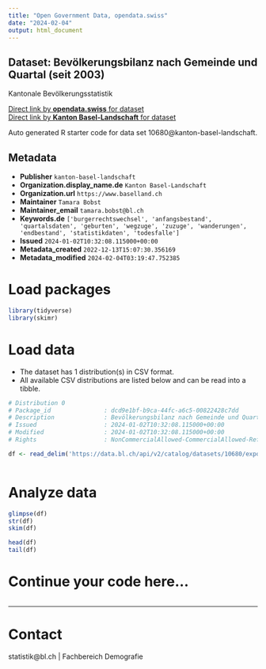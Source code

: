 ```yaml
---
title: "Open Government Data, opendata.swiss"
date: "2024-02-04"
output: html_document
---
```


## Dataset: Bevölkerungsbilanz nach Gemeinde und Quartal (seit 2003)

Kantonale Bevölkerungsstatistik

[Direct link by **opendata.swiss** for dataset](https://opendata.swiss/de/dataset/bevolkerungsbilanz-nach-gemeinde-und-quartal-ab-2003)<br>
[Direct link by **Kanton Basel-Landschaft** for dataset](https://data.bl.ch/explore/dataset/10680/)

Auto generated R starter code for data set 10680@kanton-basel-landschaft.

## Metadata

- **Publisher** `kanton-basel-landschaft`
- **Organization.display_name.de** `Kanton Basel-Landschaft`
- **Organization.url** `https://www.baselland.ch`
- **Maintainer** `Tamara Bobst`
- **Maintainer_email** `tamara.bobst@bl.ch`
- **Keywords.de** `['burgerrechtswechsel', 'anfangsbestand', 'quartalsdaten', 'geburten', 'wegzuge', 'zuzuge', 'wanderungen', 'endbestand', 'statistikdaten', 'todesfalle']`
- **Issued** `2024-01-02T10:32:08.115000+00:00`
- **Metadata_created** `2022-12-13T15:07:30.356169`
- **Metadata_modified** `2024-02-04T03:19:47.752385`


# Load packages

```r

library(tidyverse)
library(skimr)

```

# Load data

-   The dataset has 1 distribution(s) in CSV format.
-   All available CSV distributions are listed below and can be read into a tibble.

```r

# Distribution 0
# Package_id               : dcd9e1bf-b9ca-44fc-a6c5-00822428c7dd
# Description              : Bevölkerungsbilanz nach Gemeinde und Quartal (seit 2003) (csv)
# Issued                   : 2024-01-02T10:32:08.115000+00:00
# Modified                 : 2024-01-02T10:32:08.115000+00:00
# Rights                   : NonCommercialAllowed-CommercialAllowed-ReferenceRequired

df <- read_delim('https://data.bl.ch/api/v2/catalog/datasets/10680/exports/csv')



```

# Analyze data

```r

glimpse(df)
str(df)
skim(df)

head(df)
tail(df)

```

# Continue your code here...

```r

```

------------------------------------------------------------------------

# Contact

statistik@bl.ch | Fachbereich Demografie
